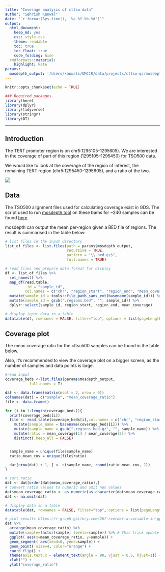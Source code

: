 ```yaml
---
title: "Coverage analysis of cttso data"
author: "Sehrish Kanwal"
date: "`r format(Sys.time(), '%a %Y-%b-%d')`"
output:
  html_document:
    keep_md: yes
    css: style.css
    theme: readable
    toc: true
    toc_float: true
    code_folding: hide
  rmdformats::material:
    highlight: kate
params:
  mosdepth_output: '/Users/kanwals/UMCCR/data/projects/cttso-qc/mosdepth_output/'
---
```


```r
knitr::opts_chunk$set(echo = TRUE)
```

```r
### Required packages.
library(here)
library(dplyr)
library(tidyverse)
library(stringr)
library(DT)
```

***

## Introduction

The TERT promoter region is on chr5:1295105-1295605). We are interested in the coverage of part of this region (1295105–1295450) for TSO500 data.

We would like to look at the coverage of the region of interest, the remaining TERT region (chr5:1295450-1295605), and a ratio of the two.

![](./images/tert.png)

## Data

The TSO500 alignment files used for calculating coverage exist in GDS. The script used to run [mosdepth tool](https://github.com/brentp/mosdepth) on these bams for ~240 samples can be found [here](./scripts/run_cttso_bams_through_mosdepth.sh)

mosdepth can output the mean per-region given a BED file of regions. The result is summarised in the table below:


```r
# list files in the input directory
list_of_files <- list.files(path = params$mosdepth_output,
                            recursive = TRUE,
                            pattern = "\\.bed.gz$",
                            full.names = TRUE)

# read files and prepare data format for display
df <- list_of_files %>%
  set_names() %>%
  map_df(read.table,
         .id = "sample_id",
         col.names = c("chr", "region_start", "region_end", "mean_coverage" )) %>%
  mutate(sample_id = tools::file_path_sans_ext(basename(sample_id))) %>%
  mutate(sample_id = gsub(".regions.bed", "", sample_id)) %>%
  dplyr::select(sample_id, region_start, region_end, mean_coverage)

# display input data in a table
datatable(df, rownames = FALSE, filter="top", options = list(pageLength = 5, scrollX=T), caption = "Mean coverage of TERT promoter region and region of interest")
```

## Coverage plot

The mean coverage ratio for the cttso500 samples can be found in the table below.

Also, it's recommended to view the coverage plot on a bigger screen, as the number of samples and data points is large. 

```r
#read input
coverage_beds <-list.files(params$mosdepth_output,
           full.names = T)

dat <- data.frame(matrix(ncol = 2, nrow = 0))
colnames(dat) = c("sample", "mean_coverage_ratio")
file <- data.frame()

for (i in 1:length(coverage_beds)){
  print(coverage_beds[i])
  file <- read.table(coverage_beds[i],col.names = c("chr", "region_start", "region_end", "mean_coverage" )) %>%
    mutate(sample_name = basename(coverage_beds[i])) %>%
    mutate(sample_name = gsub(".regions.bed.gz", "", sample_name)) %>%
    mutate(ratio = mean_coverage[1] / mean_coverage[2]) %>%
    distinct(.keep_all = FALSE)


  sample_name = unique(file$sample_name)
  ratio_mean_cov = unique(file$ratio)

  dat[nrow(dat) + 1, ] <- c(sample_name, round(ratio_mean_cov, 2))
}

# sort ratio
dat <- dat[order(dat$mean_coverage_ratio),]
# convert ratio values to numeric and omit nan values
dat$mean_coverage_ratio <- as.numeric(as.character(dat$mean_coverage_ratio))
dat <- na.omit(dat)

```

``` r
# display data in a table
datatable(dat, rownames = FALSE, filter="top", options = list(pageLength = 5, scrollX=T), caption = "Ratio of mean coverage of TERT promoter region and region of interest")

# plot results https://r-graph-gallery.com/267-reorder-a-variable-in-ggplot2.html
dat %>%
  arrange(mean_coverage_ratio) %>%
  mutate(sample=factor(sample, levels=sample)) %>% # This trick update the factor levels
  ggplot( aes(x=mean_coverage_ratio, y=sample)) +
  geom_segment( aes(xend=0, yend=sample)) +
  geom_point( size=4, color="orange") +
  coord_flip() +
  theme(axis.text.x = element_text(angle = 90, vjust = 0.5, hjust=1)) +
  xlab("") +
  ylab("coverage_ratio")
```
